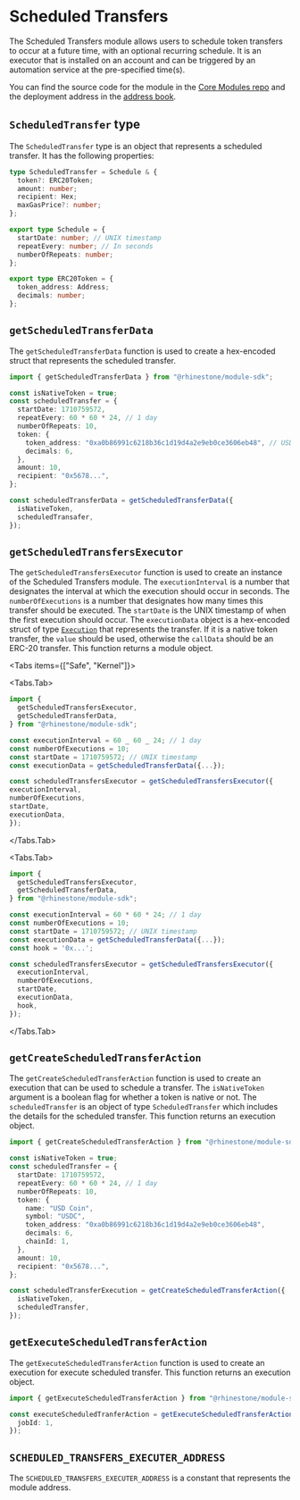 
# Scheduled Transfers

The Scheduled Transfers module allows users to schedule token transfers to occur at a future time, with an optional recurring schedule. It is an executor that is installed on an account and can be triggered by an automation service at the pre-specified time(s).

You can find the source code for the module in the [Core Modules repo](https://github.com/rhinestonewtf/core-modules/tree/main/src/ScheduledTransfers) and the deployment address in the [address book](../../overview/address-book.mdx).

## `ScheduledTransfer` type

The `ScheduledTransfer` type is an object that represents a scheduled transfer. It has the following properties:

```typescript
type ScheduledTransfer = Schedule & {
  token?: ERC20Token;
  amount: number;
  recipient: Hex;
  maxGasPrice?: number;
};

export type Schedule = {
  startDate: number; // UNIX timestamp
  repeatEvery: number; // In seconds
  numberOfRepeats: number;
};

export type ERC20Token = {
  token_address: Address;
  decimals: number;
};
```

## `getScheduledTransferData`

The `getScheduledTransferData` function is used to create a hex-encoded struct that represents the scheduled transfer.

```typescript
import { getScheduledTransferData } from "@rhinestone/module-sdk";

const isNativeToken = true;
const scheduledTransfer = {
  startDate: 1710759572,
  repeatEvery: 60 * 60 * 24, // 1 day
  numberOfRepeats: 10,
  token: {
    token_address: "0xa0b86991c6218b36c1d19d4a2e9eb0ce3606eb48", // USDC
    decimals: 6,
  },
  amount: 10,
  recipient: "0x5678...",
};

const scheduledTransferData = getScheduledTransferData({
  isNativeToken,
  scheduledTransafer,
});
```

## `getScheduledTransfersExecutor`

The `getScheduledTransfersExecutor` function is used to create an instance of the Scheduled Transfers module. The `executionInterval` is a number that designates the interval at which the execution should occur in seconds. The `numberOfExecutions` is a number that designates how many times this transfer should be executed. The `startDate` is the UNIX timestamp of when the first execution should occur. The `executionData` object is a hex-encoded struct of type [`Execution`](../build/types#execution) that represents the transfer. If it is a native token transfer, the `value` should be used, otherwise the `callData` should be an ERC-20 transfer. This function returns a module object.

<Tabs items={["Safe", "Kernel"]}>

<Tabs.Tab>
```typescript
import {
  getScheduledTransfersExecutor,
  getScheduledTransferData,
} from "@rhinestone/module-sdk";

const executionInterval = 60 _ 60 _ 24; // 1 day
const numberOfExecutions = 10;
const startDate = 1710759572; // UNIX timestamp
const executionData = getScheduledTransferData({...});

const scheduledTransfersExecutor = getScheduledTransfersExecutor({
executionInterval,
numberOfExecutions,
startDate,
executionData,
});

````
</Tabs.Tab>

<Tabs.Tab>
```typescript
import {
  getScheduledTransfersExecutor,
  getScheduledTransferData,
} from "@rhinestone/module-sdk";

const executionInterval = 60 * 60 * 24; // 1 day
const numberOfExecutions = 10;
const startDate = 1710759572; // UNIX timestamp
const executionData = getScheduledTransferData({...});
const hook = '0x...';

const scheduledTransfersExecutor = getScheduledTransfersExecutor({
  executionInterval,
  numberOfExecutions,
  startDate,
  executionData,
  hook,
});
````

</Tabs.Tab>

</Tabs>

## `getCreateScheduledTransferAction`

The `getCreateScheduledTransferAction` function is used to create an execution that can be used to schedule a transfer. The `isNativeToken` argument is a boolean flag for whether a token is native or not. The `scheduledTransfer` is an object of type `ScheduledTransfer` which includes the details for the scheduled transfer. This function returns an execution object.

```typescript
import { getCreateScheduledTransferAction } from "@rhinestone/module-sdk";

const isNativeToken = true;
const scheduledTransfer = {
  startDate: 1710759572,
  repeatEvery: 60 * 60 * 24, // 1 day
  numberOfRepeats: 10,
  token: {
    name: "USD Coin",
    symbol: "USDC",
    token_address: "0xa0b86991c6218b36c1d19d4a2e9eb0ce3606eb48",
    decimals: 6,
    chainId: 1,
  },
  amount: 10,
  recipient: "0x5678...",
};

const scheduledTransferExecution = getCreateScheduledTransferAction({
  isNativeToken,
  scheduledTransfer,
});
```

## `getExecuteScheduledTransferAction`

The `getExecuteScheduledTransferAction` function is used to create an execution for execute scheduled transfer. This function returns an execution object.

```typescript
import { getExecuteScheduledTransferAction } from "@rhinestone/module-sdk";

const executeScheduledTranferAction = getExecuteScheduledTransferAction({
  jobId: 1,
});
```

## `SCHEDULED_TRANSFERS_EXECUTER_ADDRESS`

The `SCHEDULED_TRANSFERS_EXECUTER_ADDRESS` is a constant that represents the module address.
